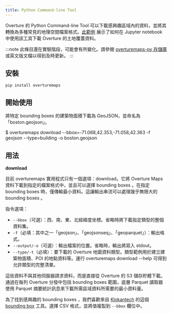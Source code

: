 ```yaml
---
title: Python Command-line Tool
---
```


Overture 的 Python Command-line Tool 可以下載感興趣區域內的資料，並將其轉換為多種常見的地理空間檔案格式。[此範例](/blog/2024/05/16/land-cover/) 展示了如何在 Jupyter notebook 中使用該工具下載 Overture 的土地覆蓋資料。

:::note
此條目還在實驗階段，可能會有所變化。請參閱 [overturemaps-py 存儲庫](https://github.com/OvertureMaps/overturemaps-py) 或英文版文檔以得到及時更新。
:::

## 安裝
`pip install overturemaps`

## 開始使用
將特定 bounding boxes 的建築物面積下載為 GeoJSON，並命名為「boston.geojson」。

$ overturemaps download --bbox=-71.068,42.353,-71.058,42.363 -f geojson --type=building -o boston.geojson
## 用法
**download**

目前 overturemaps 實用程式只有一個選項：download。它將 Overture Maps 資料下載到指定的檔案格式中，並且可以選擇 bounding boxes 。在指定 bounding boxes 時，僅傳輸最小資料。這讓輸出串流可以處理幾乎無限大的 bounding boxes 。

指令選項：

- `--bbox`（可選）：西、南、東、北經緯度坐標。省略時將下載指定類型的整個資料集。
- `-f`（必填：其中之一「geojson」、「geojsonseq」、「geoparquet」）：輸出格式。
- `--output/-o`（可選）：輸出檔案的位置。省略時，輸出將寫入 stdout。
- `--type/-t`（必填）：要下載的 Overture 地圖資料類型。類型範例用於建立建築物面積、POI 的地點資料等。運行 overturemaps download --help 可得到允許類型的完整清單。

這些資料不與其他伺服器請求資料，而是直接從 Overture 的 S3 儲存貯體下載。通過在每列 Overture 分發中包括 bounding boxes 範圍，底層 Parquet 讀取器使用 Parquet 摘要統計訊息來下載所需區域資料所需要的最小資料量。

為了找到感興趣的 bounding boxes ，我們喜歡來自 [Klokantech](https://www.klokantech.com/) 的這個 [bounding box](https://boundingbox.klokantech.com/) 工具。選擇 CSV 格式，並將值複製到 `--bbox` 欄位中。
